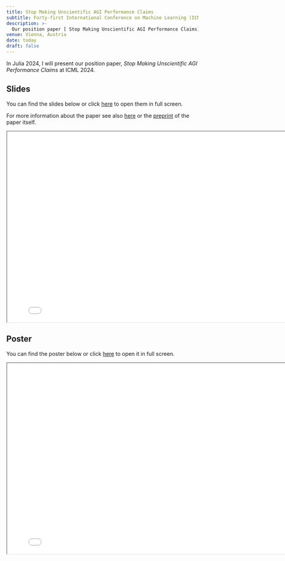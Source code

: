 ```yaml
---
title: Stop Making Unscientific AGI Performance Claims
subtitle: Forty-first International Conference on Machine Learning (ICML)
description: >-
  Our position paper [ Stop Making Unscientific AGI Performance Claims](https://arxiv.org/abs/2402.03962) has been accepted at ICML 2024. 
venue: Vienna, Austria
date: today
draft: false
---
```


In Julia 2024, I will present our position paper, *Stop Making Unscientific AGI Performance Claims* at ICML 2024. 

## Slides

You can find the slides below or click [here](presentation.html){target="_blank"} to open them in full screen. 

For more information about the paper see also [here](../../../publications/posts/icml-2024/index.qmd) or the [preprint](https://arxiv.org/abs/2402.03962) of the paper itself. 

```{=html}
<iframe width="800" height="500" marginheight="0" marginwidth="0" src="presentation.html"></iframe>
```

## Poster

You can find the poster below or click [here](poster.pdf){target="_blank"} to open it in full screen.

```{=html}
<iframe width="800" height="500" marginheight="0" marginwidth="0" src="poster.pdf"></iframe>
```